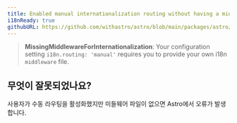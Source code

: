 ```yaml
---
title: Enabled manual internationalization routing without having a middleware.
i18nReady: true
githubURL: https://github.com/withastro/astro/blob/main/packages/astro/src/core/errors/errors-data.ts
---
```


> **MissingMiddlewareForInternationalization**: Your configuration setting `i18n.routing: 'manual'` requires you to provide your own i18n `middleware` file.

## 무엇이 잘못되었나요?
사용자가 수동 라우팅을 활성화했지만 미들웨어 파일이 없으면 Astro에서 오류가 발생합니다.